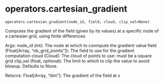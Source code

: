 # operators.cartesian_gradient { #updes.operators.cartesian_gradient }

`operators.cartesian_gradient(node_id, field, cloud, clip_val=None)`

Computes the gradient of the field (given by its values) at a specific node of a cartesian grid, using finite differences

Args:
    node_id (int): The node at which to conmpute the gradient value
    field (Float[Array, "nb_grid_points"]): The field to use for the gradient computation
    cloud (Cloud): The cloud of points to use: must be a square grid
    clip_val (float, optional): The limit to which to clip the value to avoid blowup. Defaults to None.

Returns:
    Float[Array, "dim"]: The gradient of the field at x